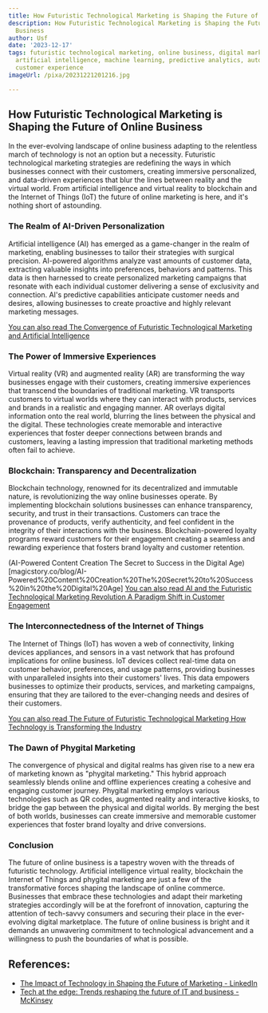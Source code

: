 ```yaml
---
title: How Futuristic Technological Marketing is Shaping the Future of Online Business
description: How Futuristic Technological Marketing is Shaping the Future of Online
  Business
author: Usf
date: '2023-12-17'
tags: futuristic technological marketing, online business, digital marketing, e-commerce,
  artificial intelligence, machine learning, predictive analytics, automation, personalization,
  customer experience
imageUrl: /pixa/20231221201216.jpg

---
```

## How Futuristic Technological Marketing is Shaping  the Future of Online  Business

In the ever-evolving landscape of online business  adapting to the relentless march of technology is not an option but a necessity. Futuristic technological marketing strategies are redefining the ways in which  businesses connect  with their customers, creating immersive  personalized, and data-driven experiences that blur the lines  between reality and the virtual world. From artificial intelligence  and virtual reality  to blockchain  and the Internet of Things (IoT) the future of online  marketing is here, and it's nothing short of astounding.

###  The Realm  of AI-Driven Personalization

Artificial intelligence (AI) has emerged as a game-changer in the realm of marketing, enabling businesses  to tailor their strategies with surgical precision. AI-powered algorithms analyze vast amounts of customer  data, extracting valuable insights into preferences, behaviors and patterns. This data is then harnessed to create personalized  marketing campaigns  that  resonate with each individual customer delivering a  sense of exclusivity and connection. AI's predictive capabilities anticipate customer needs and desires,  allowing businesses to create proactive and highly relevant marketing messages.

[You can also read The Convergence of Futuristic Technological  Marketing and Artificial  Intelligence](The%20Convergence%20of%20Futuristic%20Technological%20Marketing%20and%20Artificial%20Intelligence)


### The Power of Immersive Experiences

Virtual reality  (VR) and augmented reality (AR) are transforming the way businesses engage with their customers, creating immersive experiences that transcend the boundaries of  traditional marketing. VR transports customers to virtual worlds where they can interact with products, services and brands in a realistic and engaging manner. AR overlays  digital information onto the real world, blurring the lines between the  physical and  the  digital. These technologies  create memorable and interactive experiences that foster deeper connections between  brands and customers, leaving a  lasting impression that traditional marketing methods often fail to achieve.

### Blockchain: Transparency  and Decentralization

Blockchain technology, renowned for its decentralized and immutable nature,  is revolutionizing  the  way online businesses operate. By implementing blockchain solutions businesses can enhance transparency, security, and trust in their transactions. Customers  can trace the provenance of  products, verify authenticity, and feel confident in the integrity of their interactions with the business. Blockchain-powered loyalty programs reward customers for their engagement creating a seamless and rewarding experience that fosters brand loyalty and customer  retention.

(AI-Powered Content Creation The Secret to Success in the Digital Age)[magicstory.co/blog/AI-Powered%20Content%20Creation%20The%20Secret%20to%20Success%20in%20the%20Digital%20Age]
[You can  also read  AI and the Futuristic Technological Marketing Revolution A Paradigm Shift in Customer Engagement](AI%20and%20the%20Futuristic%20Technological%20Marketing%20Revolution%20A%20Paradigm%20Shift%20in%20Customer%20Engagement)


### The Interconnectedness of the Internet of Things

The  Internet  of Things (IoT) has woven a  web of connectivity, linking  devices appliances, and sensors in a vast network that has profound implications for online business. IoT devices collect  real-time data on customer behavior, preferences,  and usage patterns, providing businesses with unparalleled insights into their customers' lives.  This data empowers businesses to optimize their products, services, and  marketing campaigns,  ensuring that they are tailored to the ever-changing needs and desires of their  customers.

[You can also read The Future of Futuristic Technological  Marketing How  Technology  is Transforming the Industry](The%20Future%20of%20Futuristic%20Technological%20Marketing%20How%20Technology%20is%20Transforming%20the%20Industry)


### The Dawn of Phygital Marketing

The convergence of physical and digital realms has given rise to a  new era of marketing known as "phygital marketing." This hybrid approach seamlessly  blends online and offline experiences creating a cohesive and engaging customer journey. Phygital marketing employs  various technologies  such as QR codes, augmented reality and interactive kiosks, to bridge the gap between the physical and digital worlds. By merging the best of both  worlds, businesses can  create immersive and memorable customer experiences that foster brand loyalty and drive conversions.

### Conclusion

The  future of online business is a tapestry woven with  the threads of futuristic technology. Artificial intelligence virtual reality, blockchain  the Internet of Things  and phygital marketing are just a few of the transformative forces shaping the landscape of online commerce. Businesses that  embrace these technologies and  adapt their marketing strategies accordingly will be at the forefront of innovation, capturing the  attention of tech-savvy consumers and securing their place in the ever-evolving digital marketplace. The future of online business is bright and it demands an unwavering commitment to technological advancement and a willingness to push the boundaries of what is possible.

## References:
- [The Impact of Technology in Shaping the Future of Marketing - LinkedIn](https://www.linkedin.com/pulse/impact-technology-shaping-future-marketing-revinc)
- [Tech at the edge: Trends reshaping the future of IT and business - McKinsey](https://www.mckinsey.com/capabilities/mckinsey-digital/our-insights/tech-at-the-edge-trends-reshaping-the-future-of-it-and-business)

